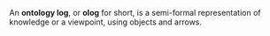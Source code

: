 An **ontology log**, or **olog** for short, is a semi-formal representation of
knowledge or a viewpoint, using objects and arrows.
